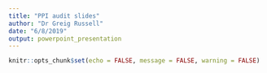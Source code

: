 ```yaml
---
title: "PPI audit slides"
author: "Dr Greig Russell"
date: "6/8/2019"
output: powerpoint_presentation
---
```


```r
knitr::opts_chunk$set(echo = FALSE, message = FALSE, warning = FALSE)
```

```r

```

